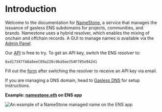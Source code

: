 # Introduction

Welcome to the documentation for [NameStone](https://namestone.xyz/), a service that manages the issuance of gasless ENS subdomains for projects, communities, and brands. Namestone uses a hybrid resolver, which enables the mixing of onchain and offchain records. A GUI to manage names is available via the [Admin Panel](https://namestone.xyz/docs/admin_panel).

Our [API](/docs/api_routes) is free to try. To get an API key, switch the ENS resolver to:

```
0xd17347fA0a6eeC89a226c96a9ae354F785e94241
```

Fill out the [form](https://namestone.xyz/try-namestone) after switching the resolver to receive an API key via email.

If you are managing a DNS domain, head to [Gasless DNS](https://namestone.xyz/docs/gasless-dns) for setup instructions.

**Example: [namestone.eth](https://app.ens.domains/namestone.eth) on ENS app**

![An example of a NameStone managed name on the ENS app](https://imagedelivery.net/UJ5oN2ajUBrk2SVxlns2Aw/6c7b7a33-9746-4232-0912-61b783bcd500/highres)
